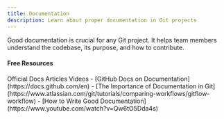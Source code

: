 ```yaml
---
title: Documentation
description: Learn about proper documentation in Git projects
---
```

Good documentation is crucial for any Git project. It helps team members understand the codebase, its purpose, and how to contribute.

#### Free Resources

<Tabs defaultValue="official">
<TabsList>
<TabsTrigger value="official">Official Docs</TabsTrigger>
<TabsTrigger value="article">Articles</TabsTrigger>
<TabsTrigger value="video">Videos</TabsTrigger>
</TabsList>

<TabsContent value="official">
<Note type="note" title="official">
- [GitHub Docs on Documentation](https://docs.github.com/en)
</Note>
</TabsContent>
<TabsContent value="article">
<Note type="note" title="article">
- [The Importance of Documentation in Git](https://www.atlassian.com/git/tutorials/comparing-workflows/gitflow-workflow)
</Note>
</TabsContent>
<TabsContent value="video">
<Note type="note" title="video">
- [How to Write Good Documentation](https://www.youtube.com/watch?v=Qw6tO5Dda4s)
</Note>
</TabsContent>
</Tabs>
